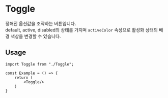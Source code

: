 
<Meta of={ToggleStories}/>

# Toggle

정해진 옵션값을 조작하는 버튼입니다. <br/>
default, active, disabled의 상태를 가지며 `activeColor` 속성으로 활성화 상태의 배경 색상을 변경할 수 있습니다.

 <Canvas of={ToggleStories.Playground}/>

## Usage

```tsx
import Toggle from "./Toggle";

const Example = () => {
    return (
        <Toggle/>
    )
}
```

<ArgsTable of={Toggle}/>
